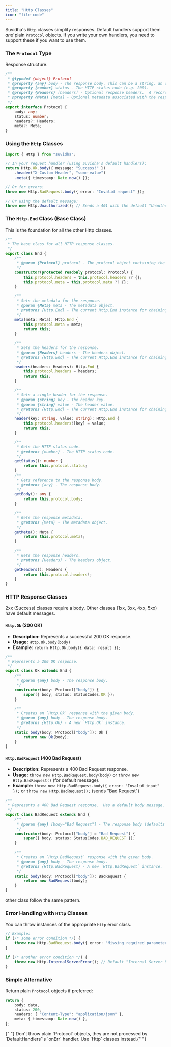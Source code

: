 ```yaml
---
title: "Http Classes"
icon: "file-code"
---
```


Suvidha's `Http` classes simplify responses. Default handlers support them _and_ plain `Protocol` objects. If you write your own handlers, you need to support these if you want to use them.

### The `Protocol` Type

Response structure.

```typescript
/**
 * @typedef {object} Protocol
 * @property {any} body - The response body. This can be a string, an object, or any other data you want to send in the response.
 * @property {number} status - The HTTP status code (e.g. 200).
 * @property {Headers} [headers] - Optional response headers.  A record where keys are header names and values are header values.
 * @property {Meta} [meta] - Optional metadata associated with the response.
 */
export interface Protocol {
    body: any;
    status: number;
    headers?: Headers;
    meta?: Meta;
}
```

### Using the `Http` Classes

```typescript
import { Http } from "suvidha";

// In your request handler (using Suvidha's default handlers):
return Http.Ok.body({ message: "Success!" })
    .header("X-Custom-Header", "some-value")
    .meta({ timestamp: Date.now() });

// Or for errors:
throw new Http.BadRequest.body({ error: "Invalid request" });

// Or using the default message:
throw new Http.Unauthorized(); // Sends a 401 with the default "Unauthorized" message.
```

### The `Http.End` Class (Base Class)

This is the foundation for all the other Http classes.

```typescript [expandable]
/**
 * The base class for all HTTP response classes.
 */
export class End {
    /**
     * @param {Protocol} protocol - The protocol object containing the response details.
     */
    constructor(protected readonly protocol: Protocol) {
        this.protocol.headers = this.protocol.headers ?? {};
        this.protocol.meta = this.protocol.meta ?? {};
    }

    /**
     * Sets the metadata for the response.
     * @param {Meta} meta - The metadata object.
     * @returns {Http.End} - The current Http.End instance for chaining.
     */
    meta(meta: Meta): Http.End {
        this.protocol.meta = meta;
        return this;
    }

    /**
     * Sets the headers for the response.
     * @param {Headers} headers - The headers object.
     * @returns {Http.End} - The current Http.End instance for chaining.
     */
    headers(headers: Headers): Http.End {
        this.protocol.headers = headers;
        return this;
    }

    /**
     * Sets a single header for the response.
     * @param {string} key - The header key.
     * @param {string} value - The header value.
     * @returns {Http.End} - The current Http.End instance for chaining.
     */
    header(key: string, value: string): Http.End {
        this.protocol.headers![key] = value;
        return this;
    }

    /**
     * Gets the HTTP status code.
     * @returns {number} - The HTTP status code.
     */
    getStatus(): number {
        return this.protocol.status;
    }
    /**
     * Gets reference to the response body.
     * @returns {any} - The response body.
     */
    getBody(): any {
        return this.protocol.body;
    }

    /**
     * Gets the response metadata.
     * @returns {Meta} - The metadata object.
     */
    getMeta(): Meta {
        return this.protocol.meta!;
    }

    /**
     * Gets the response headers.
     * @returns {Headers} - The headers object.
     */
    getHeaders(): Headers {
        return this.protocol.headers!;
    }
}
```

### HTTP Response Classes

2xx (Success) classes require a body. Other classes (1xx, 3xx, 4xx, 5xx) have default messages.

#### `Http.Ok` (200 OK)

- **Description:** Represents a successful 200 OK response.
- **Usage:** `Http.Ok.body(body)`
- **Example:** `return Http.Ok.body({ data: result });`

```typescript [expandable]
/**
 * Represents a 200 OK response.
 */
export class Ok extends End {
    /**
     * @param {any} body - The response body.
     */
    constructor(body: Protocol["body"]) {
        super({ body, status: StatusCodes.OK });
    }

    /**
     * Creates an `Http.Ok` response with the given body.
     * @param {any} body - The response body.
     * @returns {Http.Ok} - A new `Http.Ok` instance.
     */
    static body(body: Protocol["body"]): Ok {
        return new Ok(body);
    }
}
```

#### `Http.BadRequest` (400 Bad Request)

- **Description:** Represents a 400 Bad Request response.
- **Usage:** `throw new Http.BadRequest.body(body)` or `throw new Http.BadRequest()` (for default message).
- **Example:** `throw new Http.BadRequest.body({ error: "Invalid input" });` or `throw new Http.BadRequest();` (sends "Bad Request")

```typescript [expandable]
/**
 * Represents a 400 Bad Request response.  Has a default body message.
 */
export class BadRequest extends End {
    /**
     * @param {any} [body="Bad Request"] - The response body (defaults to "Bad Request").
     */
    constructor(body: Protocol["body"] = "Bad Request") {
        super({ body, status: StatusCodes.BAD_REQUEST });
    }

    /**
     * Creates an `Http.BadRequest` response with the given body.
     * @param {any} body - The response body.
     * @returns {Http.BadRequest} - A new `Http.BadRequest` instance.
     */
    static body(body: Protocol["body"]): BadRequest {
        return new BadRequest(body);
    }
}
```

other class follow the same pattern.

### Error Handling with `Http` Classes

You can throw instances of the appropriate `Http` error class.

```typescript
// Example:
if (/* some error condition */) {
    throw new Http.BadRequest.body({ error: "Missing required parameter" }); // Custom message
}

if (/* another error condition */) {
    throw new Http.InternalServerError(); // Default "Internal Server Error" message
}
```

### Simple Alternative

Return plain `Protocol` objects if preferred:

```typescript
return {
    body: data,
    status: 200,
    headers: { "Content-Type": "application/json" },
    meta: { timestamp: Date.now() },
};
```

<Warning>
    {" "}
    Don't throw plain `Protocol` objects, they are not processed by
    `DefaultHandlers`'s `onErr` handler. Use `Http` classes instead.{" "}
</Warning>
